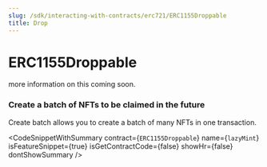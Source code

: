 ```yaml
---
slug: /sdk/interacting-with-contracts/erc721/ERC1155Droppable
title: Drop
---
```



# ERC1155Droppable

more information on this coming soon.


### Create a batch of NFTs to be claimed in the future





Create batch allows you to create a batch of many NFTs in one transaction.



<CodeSnippetWithSummary
      contract={`ERC1155Droppable`}
      name={`lazyMint`}
      isFeatureSnippet={true}
      isGetContractCode={false}
      showHr={false}
      dontShowSummary
    />
  


